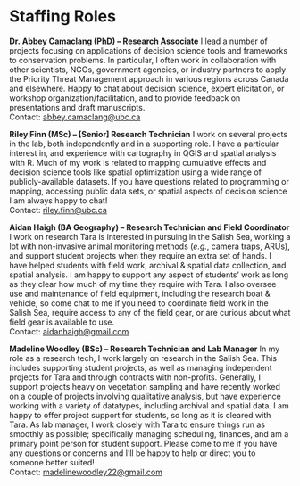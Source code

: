 # Staffing Roles {-#staffroles}

**Dr. Abbey Camaclang (PhD) – Research Associate**
I lead a number of projects focusing on applications of decision science tools and frameworks to conservation problems. In particular, I often work in collaboration with other scientists, NGOs, government agencies, or industry partners to apply the Priority Threat Management approach in various regions across Canada and elsewhere. Happy to chat about decision science, expert elicitation, or workshop organization/facilitation, and to provide feedback on presentations and draft manuscripts.  
Contact: <abbey.camaclang@ubc.ca>

**Riley Finn (MSc) – [Senior] Research Technician**
I work on several projects in the lab, both independently and in a supporting role. I have a particular interest in, and experience with cartography in QGIS and spatial analysis with R. Much of my work is related to mapping cumulative effects and decision science tools like spatial optimization using a wide range of publicly-available datasets. If you have questions related to programming or mapping, accessing public data sets, or spatial aspects of decision science I am always happy to chat!  
Contact: <riley.finn@ubc.ca>

**Aidan Haigh (BA Geography) – Research Technician and Field Coordinator**
I work on research Tara is interested in pursuing in the Salish Sea, working a lot with non-invasive animal monitoring methods (*e.g.*, camera traps, ARUs), and support student projects when they require an extra set of hands. I have helped students with field work, archival & spatial data collection, and spatial analysis. I am happy to support any aspect of students’ work as long as they clear how much of my time they require with Tara. I also oversee use and maintenance of field equipment, including the research boat & vehicle, so come chat to me if you need to coordinate field work in the Salish Sea, require access to any of the field gear, or are curious about what field gear is available to use.  
Contact: <aidanhaigh@gmail.com>

**Madeline Woodley (BSc) – Research Technician and Lab Manager**
In my role as a research tech, I work largely on research in the Salish Sea. This includes supporting student projects, as well as managing independent projects for Tara and through contracts with non-profits. Generally, I support projects heavy on vegetation sampling and have recently worked on a couple of projects involving qualitative analysis, but have experience working with a variety of datatypes, including archival and spatial data. I am happy to offer project support for students, so long as it is cleared with Tara. As lab manager, I work closely with Tara to ensure things run as smoothly as possible; specifically managing scheduling, finances, and am a primary point person for student support. Please come to me if you have any questions or concerns and I’ll be happy to help or direct you to someone better suited!  
Contact: <madelinewoodley22@gmail.com>
